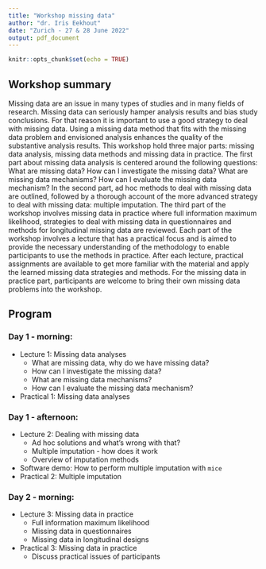 ```yaml
---
title: "Workshop missing data"
author: "dr. Iris Eekhout"
date: "Zurich - 27 & 28 June 2022"
output: pdf_document
---
```


```r
knitr::opts_chunk$set(echo = TRUE)
```

## Workshop summary

Missing data are an issue in many types of studies and in many fields of research. Missing data can seriously hamper analysis results and bias study conclusions. For that reason it is important to use a good strategy to deal with missing data. Using a missing data method that fits with the missing data problem and envisioned analysis enhances the quality of the substantive analysis results.
This workshop hold three major parts: missing data analysis, missing data methods and missing data in practice. The first part about missing data analysis is centered around the following questions: What are missing data? How can I investigate the missing data? What are missing data mechanisms? How can I evaluate the missing data mechanism? In the second part, ad hoc methods to deal with missing data are outlined, followed by a thorough account of the more advanced strategy to deal with missing data: multiple imputation. The third part of the workshop involves missing data in practice where full information maximum likelihood, strategies to deal with missing data in questionnaires and methods for longitudinal missing data are reviewed. 
Each part of the workshop involves a lecture that has a practical focus and is aimed to provide the necessary understanding of the methodology to enable participants to use the methods in practice. After each lecture, practical assignments are available to get more familiar with the material and apply the learned missing data strategies and methods. For the missing data in practice part, participants are welcome to bring their own missing data problems into the workshop.  


## Program

### Day 1 - morning: 

* Lecture 1: Missing data analyses
  + What are missing data, why do we have missing data?
  + How can I investigate the missing data?
  + What are missing data mechanisms?
  + How can I evaluate the missing data mechanism?

* Practical 1: Missing data analyses

### Day 1 - afternoon: 

* Lecture 2: Dealing with missing data
  + Ad hoc solutions and what's wrong with that?
  + Multiple imputation - how does it work
  + Overview of imputation methods

* Software demo: How to perform multiple imputation with `mice`
* Practical 2: Multiple imputation

### Day 2 - morning: 

* Lecture 3: Missing data in practice 
  + Full information maximum likelihood
  + Missing data in questionnaires
  + Missing data in longitudinal designs

* Practical 3: Missing data in practice
  + Discuss practical issues of participants
